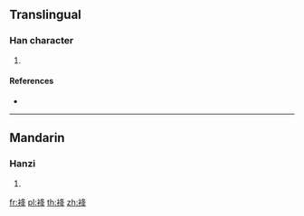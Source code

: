 {{character info/new}}
==Translingual==

===Han character===
{{Han char|rn=145|rad=衣|as=06|sn=12|four=37254|canj=LHEQ}}

# {{defn|Han|sort=衣06}}

====References====
* {{Han ref|kx=1115.290|dkj=34239|dj=1581.080|hdz=53089.110|uh=88B6|ud=34998|bh=DBC9|bd=56265}}

----

==Mandarin==

===Hanzi===
{{cmn-hanzi|pin=[[jiàng]] ([[jiang4]])|wg=chiang<sup>4</sup>}}

# {{defn|lang=cmn|sort=衣06}}

[[fr:袶]]
[[pl:袶]]
[[th:袶]]
[[zh:袶]]